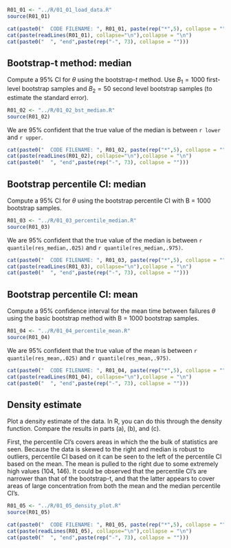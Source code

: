 ```r
R01_01 <- "../R/01_01_load_data.R"
source(R01_01)
```

```r
cat(paste0("  CODE FILENAME: ", R01_01, paste(rep("*",5), collapse = "")))
cat(paste(readLines(R01_01), collapse="\n"),collapse = "\n")
cat(paste0("  ", "end",paste(rep("-", 73), collapse = "")))
```

## Bootstrap-t method: median

Compute a 95% CI for $\theta$ using the bootstrap-$t$ method. Use $B_1 = 1000$ first-level bootstrap samples and $B_2 = 50$ second level bootstrap samples (to estimate the standard error).


```r
R01_02 <- "../R/01_02_bst_median.R"
source(R01_02)
```


We are 95% confident that the true value of the median is between `r lower` and `r upper`.

```r
cat(paste0("  CODE FILENAME: ", R01_02, paste(rep("*",5), collapse = "")))
cat(paste(readLines(R01_02), collapse="\n"),collapse = "\n")
cat(paste0("  ", "end",paste(rep("-", 73), collapse = "")))
```



## Bootstrap percentile CI: median

Compute a 95% CI for $\theta$ using the bootstrap percentile CI with B = 1000 bootstrap samples.

```r
R01_03 <- "../R/01_03_percentile_median.R"
source(R01_03)
```


We are 95% confident that the true value of the median is between `r quantile(res_median,.025)` and `r quantile(res_median,.975)`.

```r
cat(paste0("  CODE FILENAME: ", R01_03, paste(rep("*",5), collapse = "")))
cat(paste(readLines(R01_03), collapse="\n"),collapse = "\n")
cat(paste0("  ", "end",paste(rep("-", 73), collapse = "")))
```

## Bootstrap percentile CI: mean

Compute a 95% confidence interval for the mean time between failures $\theta$ using the basic bootstrap method with B = 1000 bootstrap samples.

```r
R01_04 <- "../R/01_04_percentile_mean.R"
source(R01_04)
```


We are 95% confident that the true value of the mean is between `r quantile(res_mean,.025)` and `r quantile(res_mean,.975)`.

```r
cat(paste0("  CODE FILENAME: ", R01_04, paste(rep("*",5), collapse = "")))
cat(paste(readLines(R01_04), collapse="\n"),collapse = "\n")
cat(paste0("  ", "end",paste(rep("-", 73), collapse = "")))
```

## Density estimate

Plot a density estimate of the data. In R, you can do this through the density function. Compare
the results in parts (a), (b), and (c).  


First, the percentile CI's covers areas in which the the bulk of statistics are seen. Because the data is skewed to the right and median is robust to outliers, percentile CI based on it can be seen to the left of the percentile CI based on the mean. The mean is pulled to the right due to some extremely high values (104, 146). It could be observed that the percentile CI's are narrower than that of the bootstrap-t, and that the latter appears to cover areas of large concentration from both the mean and the median percentile CI's.

```r
R01_05 <- "../R/01_05_density_plot.R"
source(R01_05)
```

```r
cat(paste0("  CODE FILENAME: ", R01_05, paste(rep("*",5), collapse = "")))
cat(paste(readLines(R01_05), collapse="\n"),collapse = "\n")
cat(paste0("  ", "end",paste(rep("-", 73), collapse = "")))
```















